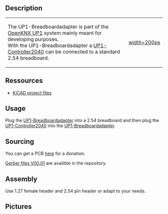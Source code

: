 

== Description ==


{|
|-
| The UP1-Breadboardadapter is part of the [[OpenKNX UP1]] system mainly meant for developing purposes.<br>
With the UP1-Breadboardadapter a [[UP1-Controller2040]] can be connected to a standard 2.54 breadboard.
| [[https://github.com/OpenKNX/OpenKNX-UP1/blob/main/doc/UP1-Progger_V00.10_top.jpg|width=200px]]
|}

== Ressources ==

* [https://github.com/OpenKNX/OpenKNX-UP1/tree/main/hardware/EDA-Files/UP1-Breadboardadapter KiCAD project files]

== Usage ==

Plug the [[UP1-Breadboardadapter]] into a 2.54 breadboard and then plug the [[UP1-Controller2040]] into the [[UP1-Breadboardadapter]].

== Sourcing  ==

You can get a PCB [http://shop.sirsydom.de here] for a donation.

[https://github.com/OpenKNX/OpenKNX-UP1/blob/main/hardware/EDA-Files/UP1-Breadboardadapter/UP1-Breadboardadapter_V00.01_gerbers.zip Gerber files V00.01] are availible in the repository.

== Assembly ==

Use 1.27 female header and 2.54 pin header or adapt to your needs.


== Pictures ==

